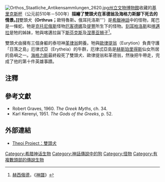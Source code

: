 {{noteTA
|T=zh-cn:雙頭犬; zh-tw:雙頭犬;
|1=zh-cn:雙頭犬; zh-tw:雙頭犬;
}}
[[File:Orthos_Staatliche_Antikensammlungen_2620.jpg|thumb]][[州立文物博物館|州立文物博物館]]收藏的[[基里克斯杯|基里克斯杯]]（公元前510年－500年）'''描繪了雙頭犬在革德翁及海格力斯腳下死去的情景。]]
'''雙頭犬'''（Orthrus；'''歐特魯斯'''、'''俄耳托洛斯'''）是[[希臘神話|希臘神話]]中的怪物，尾巴是一條蛇。牠是[[克托尼俄斯|克托尼俄斯]]怪物[[厄客德娜|厄客德娜]]及[[提豐|提豐]]所生下的怪物。[[刻耳柏洛斯|刻耳柏洛斯]]和[[喀邁拉|喀邁拉]]是牠的姊妹，牠與喀邁拉誕下[[斯芬克斯|斯芬克斯]]及[[涅墨亚狮子|涅墨亚狮子]]<ref>[[赫西俄德|赫西俄德]]，《[[神譜|神譜]]》</ref>。

雙頭犬由擁有三個身軀的泰坦神[[革律翁|革律翁]]飼養。牠與[[歐律提翁|歐律提翁]]（Eurytion）負責守護「日落之島」厄律忒亞（Erytheia）的牛群，厄律忒亞島是[[赫斯珀里得斯|赫斯珀里得斯]]仙女所居的島嶼之一。[[海格力斯|海格力斯]]最終殺死了雙頭犬、歐律提翁和革德翁，然後把牛帶走，完成了他的第十件英雄事蹟。

== 注釋 ==
{{reflist}}

== 參考文獻 ==
* Robert Graves, 1960. ''The Greek Myths'', ch. 34. 
* Karl Kerenyi, 1951. ''The Gods of the Greeks'', p. 52.

== 外部連結 ==
* {{en}} [http://www.theoi.com/Ther/KuonOrthros.html Theoi Project：雙頭犬] {{Wayback|url=http://www.theoi.com/Ther/KuonOrthros.html |date=20200920033627 }}

{{希腊传说生物}}
{{Myth-stub}}

{{DEFAULTSORT:Orthrus}}
[[Category:希腊神话生物|Category:希腊神话生物]]
[[Category:神話傳說中的狗|Category:神話傳說中的狗]]
[[Category:怪物|Category:怪物]]
[[Category:有複數頭部的傳說生物|Category:有複數頭部的傳說生物]]